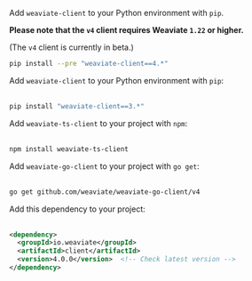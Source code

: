 
<Tabs groupId="languages">
<TabItem value="py" label="Python (v4)">

Add `weaviate-client` to your Python environment with `pip`.

**Please note that the `v4` client requires Weaviate `1.22` or higher.**

(The `v4` client is currently in beta.)

```bash
pip install --pre "weaviate-client==4.*"
```

</TabItem>
<TabItem value="py3" label="Python (v3)">

Add `weaviate-client` to your Python environment with `pip`:<br/><br/>

```bash
pip install "weaviate-client==3.*"
```

</TabItem>
<TabItem value="js" label="JavaScript/TypeScript">

Add `weaviate-ts-client` to your project with `npm`:<br/><br/>

```bash
npm install weaviate-ts-client
```

</TabItem>
<TabItem value="go" label="Go">

Add `weaviate-go-client` to your project with `go get`:<br/><br/>

```bash
go get github.com/weaviate/weaviate-go-client/v4
```

</TabItem>
<TabItem value="java" label="Java">

Add this dependency to your project:<br/><br/>

```xml
<dependency>
  <groupId>io.weaviate</groupId>
  <artifactId>client</artifactId>
  <version>4.0.0</version>  <!-- Check latest version -->
</dependency>
```

</TabItem>
</Tabs>
